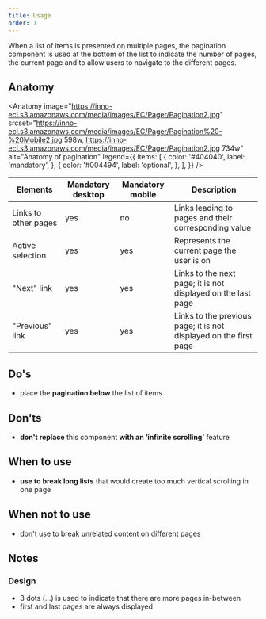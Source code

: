 ```yaml
---
title: Usage
order: 1
---
```



<Paragraph size="lead">
  When a list of items is presented on multiple pages, the pagination component
  is used at the bottom of the list to indicate the number of pages, the current
  page and to allow users to navigate to the different pages.
</Paragraph>

## Anatomy

<Anatomy
  image="https://inno-ecl.s3.amazonaws.com/media/images/EC/Pager/Pagination2.jpg"
  srcset="https://inno-ecl.s3.amazonaws.com/media/images/EC/Pager/Pagination%20-%20Mobile2.jpg 598w, https://inno-ecl.s3.amazonaws.com/media/images/EC/Pager/Pagination2.jpg 734w"
  alt="Anatomy of pagination"
  legend={{
    items: [
      {
        color: '#404040',
        label: 'mandatory',
      },
      {
        color: '#004494',
        label: 'optional',
      },
    ],
  }}
/>

| Elements             | Mandatory desktop | Mandatory mobile | Description                                                       |
| -------------------- | ----------------- | ---------------- | ----------------------------------------------------------------- |
| Links to other pages | yes               | no               | Links leading to pages and their corresponding value              |
| Active selection     | yes               | yes              | Represents the current page the user is on                        |
| "Next" link          | yes               | yes              | Links to the next page; it is not displayed on the last page      |
| "Previous" link      | yes               | yes              | Links to the previous page; it is not displayed on the first page |

## Do's

- place the **pagination below** the list of items

## Don'ts

- **don't replace** this component **with an ‘infinite scrolling’** feature

## When to use

- **use to break long lists** that would create too much vertical scrolling in one page

## When not to use

- don't use to break unrelated content on different pages

## Notes

### Design

- 3 dots (…) is used to indicate that there are more pages in-between
- first and last pages are always displayed
